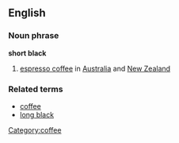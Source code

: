 ==English==

===Noun phrase===
'''short black''' 
# [[espresso coffee]] in [[Australia]] and [[New Zealand]]

===Related terms===
*[[coffee]]
*[[long black]]
[[Category:coffee]]